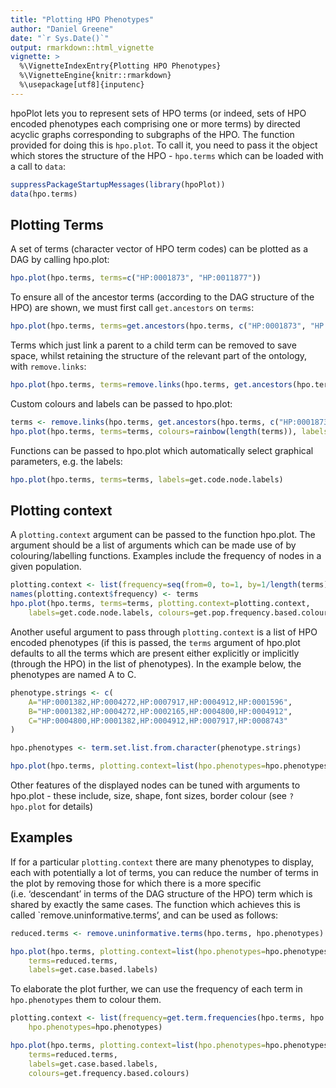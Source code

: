 ```yaml
---
title: "Plotting HPO Phenotypes"
author: "Daniel Greene"
date: "`r Sys.Date()`"
output: rmarkdown::html_vignette
vignette: >
  %\VignetteIndexEntry{Plotting HPO Phenotypes}
  %\VignetteEngine{knitr::rmarkdown}
  %\usepackage[utf8]{inputenc}
---
```


hpoPlot lets you to represent sets of HPO terms (or indeed, sets of HPO encoded phenotypes each comprising one or more terms) by directed acyclic graphs corresponding to subgraphs of the HPO. The function provided for doing this is `hpo.plot`. To call it, you need to pass it the object which stores the structure of the HPO - `hpo.terms` which can be loaded with a call to `data`:

```r
suppressPackageStartupMessages(library(hpoPlot))
data(hpo.terms)
```

## Plotting Terms

A set of terms (character vector of HPO term codes) can be plotted as a DAG by calling hpo.plot:
```r
hpo.plot(hpo.terms, terms=c("HP:0001873", "HP:0011877"))
```

To ensure all of the ancestor terms (according to the DAG structure of the HPO) are shown, we must first call `get.ancestors` on `terms`:

```r
hpo.plot(hpo.terms, terms=get.ancestors(hpo.terms, c("HP:0001873", "HP:0011877")))
```

Terms which just link a parent to a child term can be removed to save space, whilst retaining the structure of the relevant part of the ontology, with `remove.links`:

```r
hpo.plot(hpo.terms, terms=remove.links(hpo.terms, get.ancestors(hpo.terms, c("HP:0001873", "HP:0011877"))))
```

Custom colours and labels can be passed to hpo.plot:
```r
terms <- remove.links(hpo.terms, get.ancestors(hpo.terms, c("HP:0001873", "HP:0011877")))
hpo.plot(hpo.terms, terms=terms, colours=rainbow(length(terms)), labels=terms)
```

Functions can be passed to hpo.plot which automatically select graphical parameters, e.g. the labels:
```r
hpo.plot(hpo.terms, terms=terms, labels=get.code.node.labels)
```

## Plotting context

A `plotting.context` argument can be passed to the function hpo.plot. The argument should be a list of arguments which can be made use of by colouring/labelling functions. Examples include the frequency of nodes in a given population.


```r
plotting.context <- list(frequency=seq(from=0, to=1, by=1/length(terms)))
names(plotting.context$frequency) <- terms
hpo.plot(hpo.terms, terms=terms, plotting.context=plotting.context, 
	labels=get.code.node.labels, colours=get.pop.frequency.based.colours)
```

Another useful argument to pass through `plotting.context` is a list of HPO encoded phenotypes (if this is passed, the `terms` argument of hpo.plot defaults to all the terms which are present either explicitly or implicitly (through the HPO) in the list of phenotypes). In the example below, the phenotypes are named A to C.
```r
phenotype.strings <- c(
	A="HP:0001382,HP:0004272,HP:0007917,HP:0004912,HP:0001596",
	B="HP:0001382,HP:0004272,HP:0002165,HP:0004800,HP:0004912",
	C="HP:0004800,HP:0001382,HP:0004912,HP:0007917,HP:0008743"
)

hpo.phenotypes <- term.set.list.from.character(phenotype.strings)

hpo.plot(hpo.terms, plotting.context=list(hpo.phenotypes=hpo.phenotypes), labels=get.case.based.labels)
```

Other features of the displayed nodes can be tuned with arguments to hpo.plot - these include, size, shape, font sizes, border colour (see `?hpo.plot` for details)

## Examples

If for a particular `plotting.context` there are many phenotypes to display, each with potentially a lot of terms, you can reduce the number of terms in the plot by removing those for which there is a more specific (i.e. 'descendant' in terms of the DAG structure of the HPO) term which is shared by exactly the same cases. The function which achieves this is called `remove.uninformative.terms', and can be used as follows:

```r
reduced.terms <- remove.uninformative.terms(hpo.terms, hpo.phenotypes)

hpo.plot(hpo.terms, plotting.context=list(hpo.phenotypes=hpo.phenotypes),
	terms=reduced.terms,
	labels=get.case.based.labels)
```

To elaborate the plot further, we can use the frequency of each term in `hpo.phenotypes` them to colour them.

```r
plotting.context <- list(frequency=get.term.frequencies(hpo.terms, hpo.phenotypes),
	hpo.phenotypes=hpo.phenotypes)

hpo.plot(hpo.terms, plotting.context=list(hpo.phenotypes=hpo.phenotypes),
	terms=reduced.terms,
	labels=get.case.based.labels,
	colours=get.frequency.based.colours)
```
